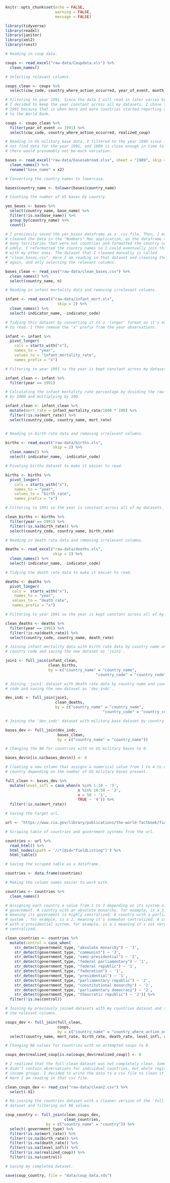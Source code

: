 

```r
knitr::opts_chunk$set(echo = FALSE,
                      warning = FALSE,
                      message = FALSE)

library(tidyverse)
library(readxl)
library(janitor)
library(xml2)
library(rvest)

```


```r

# Reading in coup data.

coups <- read_excel("raw-data/Coupdata.xls") %>% 
  clean_names()

# Selecting relevant columns.

coups_clean <- coups %>% 
  select(cow_code, country_where_action_occurred, year_of_event, month_of_event, day_of_event, type_of_coup, realized_coup, unrealized, military_coup, rebel_coup, palace_coup)

# Filtering to year 1991. Since the data I will read in later varies by year,
# I decided to keep the year constant across all my datasets. I chose the year
# 1991 because that is when more and more countries started reporting data
# to the World Bank.

coups <- coups_clean %>% 
  filter(year_of_event == 1991) %>% 
  select(cow_code, country_where_action_occurred, realized_coup)


```


```r

# Reading in US military base data. I filtered to the year 1989 since I could
# not find data for the year 1991, and 1989 is close enough in time to 1991, so
# there would presumably not be much variation.

bases <- read_excel("raw-data/basesabroad.xlsx", sheet = "1989", skip = 13) %>% 
  clean_names() %>% 
  rename("base_name" = x2) 

# Converting the country names to lowercase.

bases$country_name <- tolower(bases$country_name)

# Counting the number of US bases by country.

yes_bases <- bases %>% 
  select(country_name, base_name) %>% 
  filter(!is.na(base_name)) %>% 
  group_by(country_name) %>% 
  count()

# I previously saved the yes_bases dataframe as a .csv file. Then, I manually
# cleaned the data in the "Numbers" Mac application, as the dataframe contained
# many territories that were not countries and formatted the country names 
# oddly. I reformatted the country names so I could eventually join this dataset
# with my other ones. The dataset that I cleaned manually is called 
# "clean_bases.csv". Here I am reading in that dataset and cleaning the names
# again, and only selecting the relevant columns.

bases_clean <- read_csv("raw-data/clean_bases.csv") %>% 
  clean_names() %>% 
  select(country_name, n)


```

```r

# Reading in infant mortality data and removing irrelevant columns.

infant <- read_excel("raw-data/infant_mort.xls", 
                       skip = 2) %>% 
  clean_names() %>% 
  select(-indicator_name, -indicator_code)

# Tidying this dataset by converting it to a 'longer' format so it's easier
# to read. I then remove the "x" prefix from the year observations.

infant <- infant %>% 
  pivot_longer(
    cols = starts_with("x"),
    names_to = "year",
    values_to = "infant_mortality_rate",
    names_prefix = "x")

# Filtering to year 1991 so the year is kept constant across my datasets.

infant_clean <- infant %>% 
  filter(year == 1991)

# Calculating the infant mortality rate percentage by dividing the raw number
# by 1000 and multiplying by 100.

infant_clean <- infant_clean %>% 
  mutate(mort_rate = infant_mortality_rate/1000 * 100) %>% 
  filter(!is.na(mort_rate)) %>% 
  select(country_code, country_name, mort_rate)



```


```r

# Reading in birth rate data and removing irrelevant columns.

births <- read_excel("raw-data/births.xls", 
                     skip = 2) %>% 
  clean_names() %>% 
  select(-indicator_name, -indicator_code)

# Pivoting births dataset to make it easier to read.

births <- births %>% 
  pivot_longer(
    cols = starts_with("x"),
    names_to = "year",
    values_to = "birth_rate",
    names_prefix = "x")

# Filtering to 1991 so the year is constant across all of my datasets.

clean_births <- births %>% 
  filter(year == 1991) %>% 
  filter(!is.na(birth_rate)) %>% 
  select(country_code, country_name, birth_rate)

```


```r

# Reading in death rate data and removing irrelevant columns.

deaths <- read_excel("raw-data/deaths.xls",
                     skip = 2) %>% 
  clean_names() %>% 
  select(-indicator_name, -indicator_code)

# Tidying the death rate data to make it easier to read.

deaths <- deaths %>% 
  pivot_longer(
   cols =  starts_with("x"),
    names_to = "year",
   values_to = "death_rate",
   names_prefix = "x")

# Filtering to year 1991 so the year is kept constant across all of my datasets.

clean_deaths <- deaths %>% 
  filter(year == 1991) %>% 
  filter(!is.na(death_rate)) %>% 
  select(country_code, country_name, death_rate)

```


```r

# Joining infant mortality data with birth rate data by country name and 
# country code and saving the new dataset as 'join1'.

join1 <- full_join(infant_clean, 
                   clean_births, 
                   by = c("country_name" = "country_name",
                                        "country_code" = "country_code"))

# Joining 'join1' dataset with death rate data by country name and country
# code and saving the new dataset as 'dev_indc'.

dev_indc <- full_join(join1, 
                      clean_deaths, 
                      by = c("country_name" = "country_name",
                                           "country_code" = "country_code"))

# Joining the 'dev_indc' dataset with military base dataset by country name.

bases_dev <- full_join(dev_indc, 
                       bases_clean, 
                       by = c("country_name" = "country_name"))

# Changing the NA for countries with no US military bases to 0.

bases_dev$n[is.na(bases_dev$n)] <- 0

# Creating a new column that assigns a numerical value from 1 to 4 to each 
# country depending on the number of US military bases present.

full_clean <- bases_dev %>% 
  mutate(level_infl = case_when(n %in% 1:10 ~ '3',
                                n %in% 10:50 ~ '2',
                                n > 50 ~ '1',
                                TRUE ~ '4')) %>% 
  filter(!is.na(mort_rate))


```


```r

# Saving the target url.

url <- "https://www.cia.gov/library/publications/the-world-factbook/fields/299.html"

# Scraping table of countries and government systems from the url.

countries <- url %>% 
  read_html() %>% 
  html_nodes(xpath = '//*[@id="fieldListing"]') %>% 
  html_table()

# Saving the scraped table as a dataframe.

countries <- data.frame(countries)

# Making the column names easier to work with.

countries <- countries %>% 
  clean_names()

# Assigning each country a value from 1 to 3 depending on its system of 
# government. A country with an absolute monarchy, for example, is a 3, 
# meaning its government is highly centralized. A country with a parliamentary
# system , for example, is a 2, meaning it's somewhat centralized. A country 
# with a presidential system, for example, is a 1 meaning it s not very 
# centralized.

clean_countries <- countries %>% 
  mutate(control = case_when(
    str_detect(government_type, "absolute monarchy") ~ '3',
    str_detect(government_type, "communist") ~ '3',
    str_detect(government_type, "semi-presidential") ~ '2',
    str_detect(government_type, "federal parliamentary") ~ '1',
    str_detect(government_type, "federal republic") ~ '1',
    str_detect(government_type, "federation") ~ '1',
    str_detect(government_type, "presidential") ~ '1',
    str_detect(government_type, "parliamentary republic") ~ '2',
    str_detect(government_type, "constitutional monarchy") ~ '2',
    str_detect(government_type, "parliamentary democracy") ~ '2',
    str_detect(government_type, "theocratic republic") ~ '2')) %>% 
  filter(!is.na(control))


```


```r

# Joining my previously joined datasets with my countries dataset and selecting
# the relevant columns.

coups_dev <- full_join(full_clean, 
                       coups, 
                       by = c("country_name" = "country_where_action_occurred")) %>% 
  select(country_name, mort_rate, birth_rate, death_rate, level_infl, realized_coup)

# Changing NA values for countries with no attempted coups to 0.

coups_dev$realized_coup[is.na(coups_dev$realized_coup)] <- 0

```

```r

# I realized that the full_clean dataset was not completely clean. Some rows 
# didn't contain observations for individual countries, but whole regions or 
# income groups. I decided to write the data to a csv file to clean it manually. 
# Here I am reading in that csv file.

clean_coups_dev <- read_csv("raw-data/clean2.csv") %>% 
  select(-X1)

# Re-joining the countries dataset with a cleaner version of the 'full_clean"
# dataset and filtering out NA values.

coup_country <- full_join(clean_coups_dev, 
                          clean_countries, 
                  by = c("country_name" = "country")) %>% 
  select(-government_type) %>% 
  filter(!is.na(mort_rate)) %>% 
  filter(!is.na(birth_rate)) %>% 
  filter(!is.na(death_rate)) %>% 
  filter(!is.na(level_infl)) %>% 
  filter(!is.na(realized_coup)) %>% 
  filter(!is.na(control))

# Saving my completed dataset.

save(coup_country, file = "data/coup_data.rds")

```

